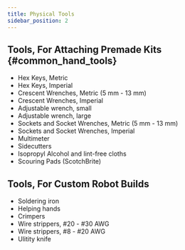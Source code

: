 ---
title: Physical Tools
sidebar_position: 2
---

## Tools, For Attaching Premade Kits {#common_hand_tools}

- Hex Keys, Metric
- Hex Keys, Imperial
- Crescent Wrenches, Metric (5 mm - 13 mm)
- Crescent Wrenches, Imperial
- Adjustable wrench, small
- Adjustable wrench, large
- Sockets and Socket Wrenches, Metric (5 mm - 13 mm)
- Sockets and Socket Wrenches, Imperial
- Multimeter
- Sidecutters
- Isopropyl Alcohol and lint-free cloths
- Scouring Pads (ScotchBrite)

## Tools, For Custom Robot Builds

- Soldering iron
- Helping hands
- Crimpers
- Wire strippers, #20 - #30 AWG
- Wire strippers, #8 - #20 AWG
- Ulitity knife
